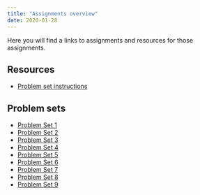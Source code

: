 ```yaml
---
title: "Assignments overview"
date: 2020-01-28
---
```



Here you will find a links to assignments and resources for those assignments. 


## Resources

- [Problem set instructions](problem-sets.qmd)


## Problem sets

- [Problem Set 1](/assignments/01_problem_set.qmd)
- [Problem Set 2](/assignments/02_problem_set.qmd)
- [Problem Set 3](/assignments/03_problem_set.qmd)
- [Problem Set 4](/assignments/04_problem_set.qmd)
- [Problem Set 5](/assignments/05_problem_set.qmd)
- [Problem Set 6](/assignments/06_problem_set.qmd)
- [Problem Set 7](/assignments/07_problem_set.qmd)
- [Problem Set 8](/assignments/08_problem_set.qmd)
- [Problem Set 9](/assignments/09_problem_set.qmd)
